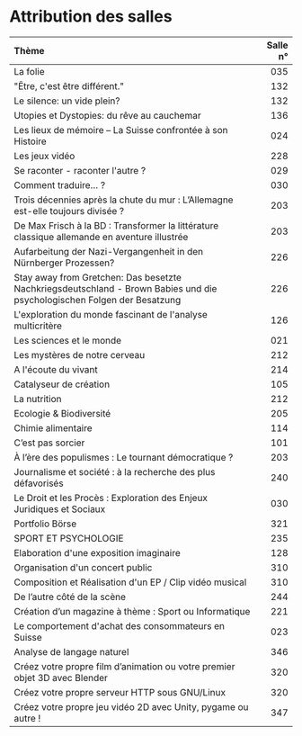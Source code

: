 # Attribution des salles {-}

| Thème | Salle n° |
| :------------------------------------------------------- | --------: |
| La folie | 035 |
| &quot;Être, c&#039;est être différent.&quot; | 132 |
| Le silence: un vide plein? | 132 |
| Utopies et Dystopies: du rêve au cauchemar | 136 |
| Les  lieux de mémoire – La Suisse confrontée à son Histoire | 024 |
| Les jeux vidéo | 228 |
| Se raconter - raconter l&#039;autre ? | 029 |
| Comment traduire... ? | 030 |
| Trois décennies après la chute du mur : L’Allemagne est-elle toujours divisée ?  | 203 |
| De Max Frisch à la BD : Transformer la littérature classique allemande en aventure illustrée | 203 |
| Aufarbeitung der Nazi-Vergangenheit in den Nürnberger Prozessen? | 226 |
| Stay away from Gretchen: Das besetzte Nachkriegsdeutschland - Brown Babies und die psychologischen Folgen der Besatzung | 226 |
| L&#039;exploration du monde fascinant de l&#039;analyse multicritère | 126 |
| Les sciences et le monde | 021 |
| Les mystères de notre cerveau | 212 |
| A l&#039;écoute du vivant | 214 |
| Catalyseur de création | 105 |
| La nutrition | 212 |
| Ecologie &amp; Biodiversité | 205 |
| Chimie alimentaire | 114 |
| C’est pas sorcier  | 101 |
| À l’ère des populismes : Le tournant démocratique ?  | 203 |
| Journalisme et société : à la recherche des plus défavorisés | 240 |
| Le Droit et les Procès : Exploration des Enjeux Juridiques et Sociaux | 030 |
| Portfolio Börse | 321 |
| SPORT ET PSYCHOLOGIE | 235 |
| Elaboration d&#039;une exposition imaginaire | 128 |
| Organisation d&#039;un concert public | 310 |
| Composition et Réalisation d&#039;un EP / Clip vidéo musical | 310 |
|  De l’autre côté de la scène | 244 |
| Création d’un magazine à thème : Sport ou Informatique | 221 |
| Le comportement d&#039;achat des consommateurs en Suisse | 023 |
| Analyse de langage naturel  | 346 |
| Créez votre propre film d’animation ou votre premier objet 3D avec Blender | 320 |
| Créez votre propre serveur HTTP sous GNU/Linux  | 320 |
| Créez votre propre jeu vidéo 2D avec Unity, pygame ou autre ! | 347 |
